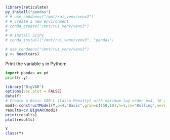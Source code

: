 
```r
library(reticulate)
py_install("pandas")
# # use_condaenv("/mnt/rui_venv/venv2")
# # create a new environment 
# conda_create("/mnt/rui_venv/venv3")
# 
# # install SciPy
# conda_install("/mnt/rui_venv/venv3", "pandas")
```

```r
# use_condaenv("/mnt/rui_venv/venv3")
y <- head(cars)
```

Print the variable `y` in Python:

```python
import pandas as pd
print(r.y)
```


```r

library("BigVAR")
options(vsc.plot = FALSE)
data(Y)
# Create a Basic VAR-L (Lasso Penalty) with maximum lag order p=4, 10 grid points with lambda optimized according to rolling validation of 1-step ahead MSFE
mod1<-constructModel(Y,p=4,"Basic",gran=c(150,10),h=1,cv="Rolling",verbose=FALSE,IC=TRUE,model.controls=list(intercept=TRUE))
results=cv.BigVAR(mod1)
print(results)
plot(results)
```


```r
Y
class(Y)
```

